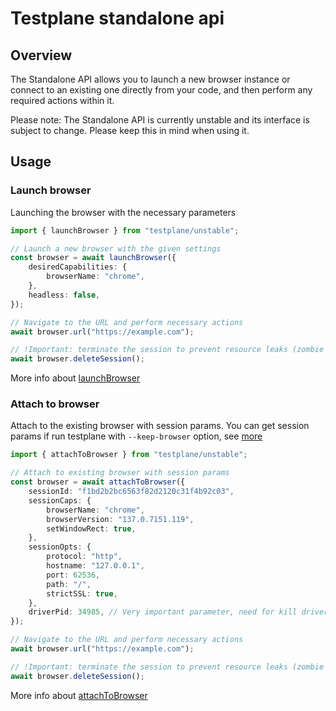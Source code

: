 # Testplane standalone api

## Overview

The Standalone API allows you to launch a new browser instance or connect to an existing one directly from your code, and then perform any required actions within it.

Please note: The Standalone API is currently unstable and its interface is subject to change. Please keep this in mind when using it.

## Usage

### Launch browser

Launching the browser with the necessary parameters

```typescript
import { launchBrowser } from "testplane/unstable";

// Launch a new browser with the given settings
const browser = await launchBrowser({
    desiredCapabilities: {
        browserName: "chrome",
    },
    headless: false,
});

// Navigate to the URL and perform necessary actions
await browser.url("https://example.com");

// !Important: terminate the session to prevent resource leaks (zombie processes)
await browser.deleteSession();
```

More info about [launchBrowser](https://github.com/gemini-testing/testplane/blob/master/src/browser/standalone/launchBrowser.ts)

### Attach to browser

Attach to the existing browser with session params.
You can get session params if run testplane with `--keep-browser` option, see [more](../command-line/index.mdx#testplane-keep-browser)

```typescript
import { attachToBrowser } from "testplane/unstable";

// Attach to existing browser with session params
const browser = await attachToBrowser({
    sessionId: "f1bd2b2bc6563f82d2120c31f4b92c03",
    sessionCaps: {
        browserName: "chrome",
        browserVersion: "137.0.7151.119",
        setWindowRect: true,
    },
    sessionOpts: {
        protocol: "http",
        hostname: "127.0.0.1",
        port: 62536,
        path: "/",
        strictSSL: true,
    },
    driverPid: 34985, // Very important parameter, need for kill driver process
});

// Navigate to the URL and perform necessary actions
await browser.url("https://example.com");

// !Important: terminate the session to prevent resource leaks (zombie processes)
await browser.deleteSession();
```

More info about [attachToBrowser](https://github.com/gemini-testing/testplane/blob/master/src/browser/standalone/attachToBrowser.ts)
